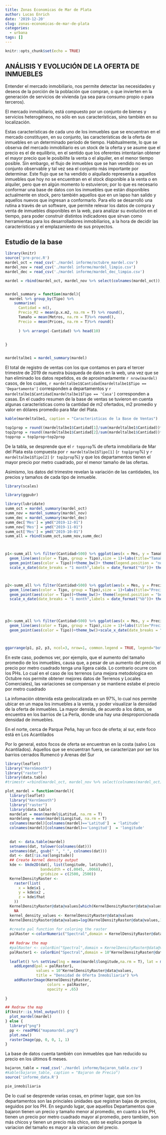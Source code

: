 ```yaml
---
title: Zonas Economicas de Mar de Plata
author: Lucas Enrich
date: '2019-12-20'
slug: zonas-economicas-de-mar-de-plata
categories:
  - urbana
tags: []
---
```



```r
knitr::opts_chunk$set(echo = TRUE)

```

## ANÁLISIS Y EVOLUCIÓN DE LA OFERTA DE INMUEBLES 


Entender el mercado inmobiliario, nos permite detectar las necesidades y deseos de la porción de la población que compran, o que invierten en la generación de servicios de vivienda (ya sea para consumo propio o para terceros).

El mercado inmobiliario, está compuesto por un conjunto de bienes y servicios heterogéneos, no sólo en sus características, sino también en su localización.

Estas características de cada uno de los inmuebles que se encuentran en el mercado constituyen, en su conjunto, las características de la oferta de inmuebles en un determinado período de tiempo. 
Habitualmente, lo que se observa del mercado inmobiliario es un stock de la oferta y se asume que el precio es el de equilibrio, en el sentido que los oferentes intentarían obtener el mayor precio que le posibilite la venta o el alquiler, en el menor tiempo posible. Sin embargo, el flujo de inmuebles que se han vendido no es un conjunto observable y tal vez sea el conjunto más importante por determinar.
Este flujo que se ha vendido o alquilado representa a aquellos inmuebles que hoy no se encuentran en el stock disponible a la venta o en alquiler, pero que en algún momento lo estuvieron; por lo que es necesario conformar una base de datos con los inmuebles que están disponibles actualmente en stock, pero también aquellos que en un lapso han salido y aquellos nuevos que ingresan a conformarlo.
Para ello se desarrolló una rutina a través de un software, que permite relevar los datos de compra y venta de inmuebles disponibles en la web, para analizar su evolución en el tiempo, para poder construir distintos indicadores que sirvan como herramientas para los desarrolladores inmobiliarios, a la hora de decidir las características y el emplazamiento de sus proyectos.

## Estudio de la base 


```r
library(knitr)
source('pre-proc.R')
mardel_oct = read_csv('./mardel informe/octubre_mardel.csv')
mardel_nov = read_csv('./mardel informe/mardel_limpio.csv')
mardel_dec = read_csv('./mardel informe/mardel_dec_limpio.csv')

mardel = rbind(mardel_oct, mardel_nov %>% select(colnames(mardel_oct)),mardel_dec %>% select(colnames(mardel_oct))) %>% distinct(id, .keep_all = T)


mardel_summary = function(mardel){
  mardel %>% group_by(Tipo) %>% 
    summarise(
      Cantidad = n(),
      Precio_M2 = mean(p.x.m2, na.rm = T) %>% round(),
      Tamaño = mean(Metros, na.rm = T)%>% round(),
      Precio = mean(Prices, na.rm = T)%>% round()
      
      ) %>% arrange(-Cantidad) %>% head(10)
  
  
}


mardeltalbe1 = mardel_summary(mardel)
```

El total de registro de ventas con los que contamos en para el tercer trimestre de 2019 de nuestra búsqueda de datos en la web, una vez que se han eliminado los datos repetidos, es de aproximadamente `r nrow(mardel)` casos, de los cuales, `r mardeltalbe1$Cantidad[mardeltalbe1$Tipo == 'Departamento']` corresponden a departamentos y `r mardeltalbe1$Cantidad[mardeltalbe1$Tipo == 'Casa']` corresponden a casas. En el cuadro resumen de la base de ventas se tuvieron en cuenta algunas características como la cantidad de m2 ofertados, m2 promedio y valor en dólares promedio para Mar del Plata.


```r
kable(mardeltalbe1, caption = "Caracteristicas de la Base de Ventas")

top1prop = round((mardeltalbe1$Cantidad[1]/sum(mardeltalbe1$Cantidad))*100,2)
top2prop = round((mardeltalbe1$Cantidad[2]/sum(mardeltalbe1$Cantidad))*100,2)
topprop = top1prop+top2prop


```



De la tabla, se desprende que el `r topprop`% de oferta inmobiliaria de Mar del Plata esta compuesta por `r mardeltalbe1$Tipo[1]` (`r top1prop`%) y `r mardeltalbe1$Tipo[2]` (`r top2prop`%) y que los departamentos tienen el mayor precio por metro cuadrado, por el menor tamaño de las ofertas.







Asimismo, los datos del trimestre revelan la variación de las cantidades, los precios y tamaños de cada tipo de inmueble.

```r
library(scales)

library(ggpubr)

library(lubridate)
summ_oct = mardel_summary(mardel_oct)
summ_nov = mardel_summary(mardel_nov)
summ_dec = mardel_summary(mardel_dec)
summ_dec['Mes'] = ymd("2019-12-01")
summ_nov['Mes'] = ymd("2019-11-01")
summ_oct['Mes'] = ymd("2019-10-01")
summ_all = rbind(summ_oct,summ_nov,summ_dec)



p1<-summ_all %>% filter(Cantidad>500) %>% ggplot(aes(x = Mes, y = Tamaño))+
  geom_line(aes(color = Tipo, group = Tipo),size = 1)+labs(title="Tamaño del Inmueble")+
  geom_point(aes(color = Tipo))+theme_bw()+ theme(legend.position = "none")+
  scale_x_date(date_breaks = "1 month",labels = date_format("%b"))+ theme(plot.title = element_text(size=10))



p2<-summ_all %>% filter(Cantidad>500) %>% ggplot(aes(x = Mes, y = Precio))+
  geom_line(aes(color = Tipo, group = Tipo),size = 1)+labs(title="Precio del Inmueble")+
  geom_point(aes(color = Tipo))+theme_bw()+ theme(legend.position = "bottom")+
  scale_x_date(date_breaks = "1 month",labels = date_format("%b"))+ theme(plot.title = element_text(size=10))




p3<-summ_all %>% filter(Cantidad>500) %>% ggplot(aes(x = Mes, y = Precio_M2))+
  geom_line(aes(color = Tipo, group = Tipo),size = 1)+labs(title="Precio por M² del Inmueble")+
  geom_point(aes(color = Tipo))+theme_bw()+scale_x_date(date_breaks = "1 month",labels = date_format("%b"))+ theme(legend.position = "none")+ theme(plot.title = element_text(size=10))



ggarrange(p1, p2, p3, ncol=3, nrow=1, common.legend = TRUE, legend="bottom")

```


En este caso, podemos ver, por ejemplo, que el aumento del tamaño promedio de los inmuebles, causa que, a pesar de un aumento del precio, el precio por metro cuadrado tenga una ligera caida. Lo contrario ocurre con los PHs. Lo cual en el caso de los terrenos (una mejora metodologica en Octubre nos permite obtener mejores datos de Terrenos y Locales Comerciales), las variaciones se compensan y se mantiene estabe el precio por metro cuadrado



La infomación obtenida esta geolocalizada en un 97%, lo cual nos permite ubicar en un mapa los inmuebles a la venta, y poder visualizar la densidad de la oferta de inmuebles. La mayor densida, de acuerdo a los datos, se encuentra en los barrios de La Perla, donde una hay una desproporcionada densidad de inmuebles. 

En el norte, cerca de Parque Peña, hay un foco de oferta; al sur, este foco está en Los Acantilados 

Por lo general, estos focos de oferta se encuentran en la costa (salvo Los Acantilados). Aquellos que se encuentran fuera, se caracterizan por ser los barrios cerrados Rumencó y Arenas del Sur


```r
library(leaflet)
library("KernSmooth")
library("raster")
library(data.table)
#trimestr =rbind(mardel_oct, mardel_nov %>% select(colnames(mardel_oct)),mardel_dec %>% #select(colnames(mardel_oct))) %>% distinct(id, .keep_all = T)

plot_mardel = function(mardel){
  library(leaflet)
  library("KernSmooth")
  library("raster")
  library(data.table)
  mardelat = mean(mardel$Latitud, na.rm = T)
  mardelong = mean(mardel$Longitud, na.rm = T)
  colnames(mardel)[colnames(mardel)=='Latitud']  = 'latitude'
  colnames(mardel)[colnames(mardel)=='Longitud']  = 'longitude'
  
  
  dat <- data.table(mardel)
  setnames(dat, tolower(colnames(dat)))
  setnames(dat, gsub(" ", "_", colnames(dat)))
  dat <- dat[!is.na(longitude)]
  ## Create kernel density output
  kde <- bkde2D(dat[, list(longitude, latitude)],
                bandwidth = c(.0045, .0068),
                gridsize = c(2500, 2500))
  KernelDensityRaster <-
    raster(list(
      x = kde$x1 ,
      y = kde$x2 ,
      z = kde$fhat
    ))
  KernelDensityRaster@data@values[which(KernelDensityRaster@data@values < 1)] <-
    NA
  kernel_density_values <- KernelDensityRaster@data@values
  KernelDensityRaster@data@values=log(KernelDensityRaster@data@values,10)
  
  #create pal function for coloring the raster
  palRaster <-colorNumeric("Spectral",domain = KernelDensityRaster@data@values,na.color = "transparent")
  
  ## Redraw the map 
  #palRaster <- colorBin("Spectral",domain = KernelDensityRaster@data@values, na.color = "transparent")
  palRaster1 <- colorBin("Spectral",domain = 10^KernelDensityRaster@data@values, na.color = "transparent")
  
  leaflet() %>% setView(lng = mean(mardel$longitude,na.rm = T), lat = mean(mardel$latitude,na.rm = T), zoom = 10)%>% addTiles() %>%
    addLegend(pal = palRaster1,
              values = 10^KernelDensityRaster@data@values,
              title = "Densidad de Oferta Inmobiliaria") %>% 
    addRasterImage(KernelDensityRaster,
                   colors = palRaster,
                   opacity = .65)
    
}

## Redraw the map
if(knitr::is_html_output()) {
  plot_mardel(mardel)
} else {
  library("png")
  pp <- readPNG("mapamardel.png")
  plot.new()
  rasterImage(pp, 0, 0, 1, 1)
}

```

La base de datos cuenta también con inmuebles que han reducido su precio en los últimos 6 meses.

```r
bajaron_table = read_csv('./mardel informe/bajaron_table.csv')
#kable(bajaron_table, caption = "Bajaron de Precio")
source('informe_data.R')

```
```r
pie_inmobiliaria
```
De lo cual se desprende varias cosas, en primer lugar, que son los departamentos son las princiales únidades que registran bajas de precios, seguidos por los PH. En segundo lugar, que aquellos Departamentos que bajaron tienen un precio y tamaño menor al promedio, en cuanto a los PH, tienen un precio por metro cuadrado mayor al promedio, pero también, son más chicos y tienen un precio más chico, esto se explica porque la variacion del tamaño es mayor a la variacion del precio.  
